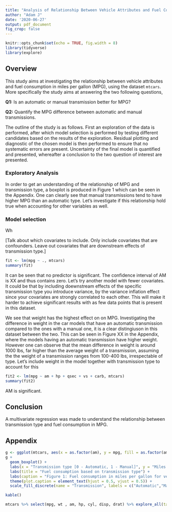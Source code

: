 ```yaml
---
title: "Analysis of Relationship Between Vehicle Attributes and Fuel Consumption"
author: "Adam J"
date: '2020-06-27'
output: pdf_document
fig_crop: false
---
```


```r
knitr::opts_chunk$set(echo = TRUE, fig.width = 8)
library(tidyverse)
library(explore)
```

## Overview
This study aims at investigating the relationship between vehicle attributes and fuel consumption in miles per gallon (MPG), using the dataset `mtcars`. More specifically the study aims at answering the two following questions,

**Q1:** Is an automatic or manual transmission better for MPG?

**Q2:** Quantify the MPG difference between automatic and manual transmissions.

The outline of the study is as follows. First an exploration of the data is performed, after which model selection is performed by testing different candidates based on the results of the exploration. Residual plotting and diagnostic of the chosen model is then performed to ensure that no systematic errors are present. Uncertainty of the final model is quantified and presented, whereafter a conclusion to the two question of interest are presented.

### Exploratory Analysis 
In order to get an understanding of the relationship of MPG and transmission type, a boxplot is produced in Figure 1 which can be seen in the Appendix. One can clearly see that manual transmissions tend to have higher MPG than an automatic type. Let's investigate if this relationship hold true when accounting for other variables as well.

### Model selection
Wh

[Talk about which covariates to include. Only include covariates that are confounders. Leave out covariates that are downstream effects of transmission type.]


```r
fit <- lm(mpg ~ ., mtcars)
summary(fit)

```

It can be seen that no predictor is significant. The confidence interval of AM is XX and thus contains zero. Let's try another model with fewer covariates. It could be that by including doewnstream effects of the specific transmission type you introduce variance, by the variance inflation effect since your covariates are strongly correlated to each other. This will make it harder to achieve significant results with as few data points that is present in this dataset.

We see that weight has the highest effect on on MPG. Investigating the difference in weight in the car models that have an automatic transmission compared to the ones with a manual one, it is a clear distingiuson in this dataset between the two. This can be seen in Figure XX in the Appendix, where the models having an automatic transmission have higher weight. However one can observe that the mean difference in weight is around 1000 lbs, far higher than the average weight of a transmission, assuming the the weight of a transmission ranges from 100-400 lbs, irrespectable of type. Let's include weight in the model together with transmission type to account for this 

```r
fit2 <- lm(mpg ~ am + hp + qsec + vs + carb, mtcars)
summary(fit2)
```

AM is significant.


## Conclusion
A multivariate regression was made to understand the relationship between transmission type and fuel consumption in MPG. 


\newpage
## Appendix

```r
g <- ggplot(mtcars, aes(x = as.factor(am), y = mpg, fill = as.factor(am)))
g +
  geom_boxplot() +
  labs(x = "Transmission type [0 - Automatic, 1 - Manual]", y = "Miles per Gallon") + 
  labs(title = "Fuel consumption based on transmission type") +
  labs(caption = "Figure 1: Fuel consumption in miles per gallon for vehicles by transmission type.") + 
  theme(plot.caption = element_text(hjust = 0.5, vjust = 0.5)) + 
  scale_fill_discrete(name = "Transmission", labels = c("Automatic","Manual"))
```

```r
kable()

mtcars %>% select(mpg, wt , am, hp, cyl, disp, drat) %>% explore_all(target = mpg)

```
